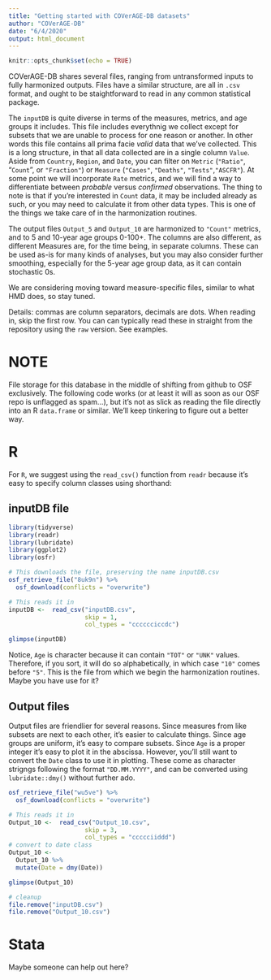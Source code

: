 ```yaml
---
title: "Getting started with COVerAGE-DB datasets"
author: "COVerAGE-DB"
date: "6/4/2020"
output: html_document
---
```


```r
knitr::opts_chunk$set(echo = TRUE)
```

COVerAGE-DB shares several files, ranging from untransformed inputs to fully harmonized outputs. Files have a similar structure, are all in `.csv` format, and ought to be staightforward to read in any common statistical package.

The `inputDB` is quite diverse in terms of the measures, metrics, and age groups it includes. This file includes everythnig we collect except for subsets that we are unable to process for one reason or another. In other words this file contains all prima facie *valid* data that we've collected. This is a long structure, in that all data collected are in a single column `Value`. Aside from `Country`, `Region`, and `Date`, you can filter on `Metric` (`"Ratio"`, "`Count`", or `"Fraction"`) or `Measure` (`"Cases"`, `"Deaths"`, `"Tests"`,`"ASCFR"`). At some point we will incorporate `Rate` metrics, and we will find a way to differentiate between *probable* versus *confirmed* observations. The thing to note is that if you're interested in `Count` data, it may be included already as such, or you may need to calculate it from other data types. This is one of the things we take care of in the harmonization routines.

The output files `Output_5` and `Output_10` are harmonized to `"Count"` metrics, and to 5 and 10-year age groups 0-100+. The columns are also different, as different Measures are, for the time being, in separate columns. These can be used as-is for many kinds of analyses, but you may also consider further smoothing, especially for the 5-year age group data, as it can contain stochastic 0s.

We are considering moving toward measure-specific files, similar to what HMD does, so stay tuned.

Details: commas are column separators, decimals are dots. When reading in, skip the first row. You can can typically read these in straight from the repository using the `raw` version. See examples.

# NOTE
File storage for this database in the middle of shifting from github to OSF exclusively. The following code works (or at least it will as soon as our OSF repo is unflagged as spam...), but it's not as slick as reading the file directly into an R `data.frame` or similar. We'll keep tinkering to figure out a better way.

# R
For `R`, we suggest using the `read_csv()` function from `readr` because it's easy to specify column classes using shorthand:

## inputDB file


```r
library(tidyverse)
library(readr)
library(lubridate)
library(ggplot2)
library(osfr)

# This downloads the file, preserving the name inputDB.csv
osf_retrieve_file("8uk9n") %>%
  osf_download(conflicts = "overwrite") 

# This reads it in
inputDB <-  read_csv("inputDB.csv",
                     skip = 1,
                     col_types = "cccccciccdc")

glimpse(inputDB)
```
Notice, `Age` is character because it can contain `"TOT"` or `"UNK"` values. Therefore, if you sort, it will do so alphabetically, in which case `"10"` comes before `"5"`. This is the file from which we begin the harmonization routines. Maybe you have use for it?

## Output files

Output files are friendlier for several reasons. Since measures from like subsets are next to each other, it's easier to calculate things. Since age groups are uniform, it's easy to compare subsets. Since `Age` is a proper integer it's easy to plot it in the abscissa. However, you'll still want to convert the `Date` class to use it in plotting. These come as character strigngs following the format `"DD.MM.YYYY"`, and can be converted using `lubridate::dmy()` without further ado.

```r

osf_retrieve_file("wu5ve") %>%
  osf_download(conflicts = "overwrite") 

# This reads it in
Output_10 <-  read_csv("Output_10.csv",
                     skip = 3,
                     col_types = "ccccciiddd")
# convert to date class
Output_10 <- 
  Output_10 %>% 
  mutate(Date = dmy(Date))

glimpse(Output_10)
```

```r
# cleanup
file.remove("inputDB.csv")
file.remove("Output_10.csv")
```


# Stata
Maybe someone can help out here?
